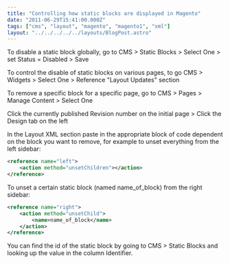 ```yaml
---
title: "Controlling how static blocks are displayed in Magento"
date: "2011-06-29T15:41:00.000Z"
tags: ["cms", "layout", "magento", "magento1", "xml"]
layout: "../../../../../layouts/BlogPost.astro"
---
```



To disable a static block globally, go to CMS > Static Blocks > Select One > set Status = Disabled > Save

To control the disable of static blocks on various pages, to go CMS > Widgets > Select One > Reference "Layout Updates" section

To remove a specific block for a specific page, go to CMS > Pages > Manage Content > Select One

Click the currently published Revision number on the initial page > Click the Design tab on the left

In the Layout XML section paste in the appropriate block of code dependent on the block you want to remove, for example to unset everything from the left sidebar:

```xml
<reference name="left">
    <action method="unsetChildren"></action>
</reference>
```

To unset a certain static block (named name_of_block) from the right sidebar:

```xml
<reference name="right">
    <action method="unsetChild">
        <name>name_of_block</name>
    </action>
</reference>
```

You can find the id of the static block by going to CMS > Static Blocks and looking up the value in the column Identifier.
